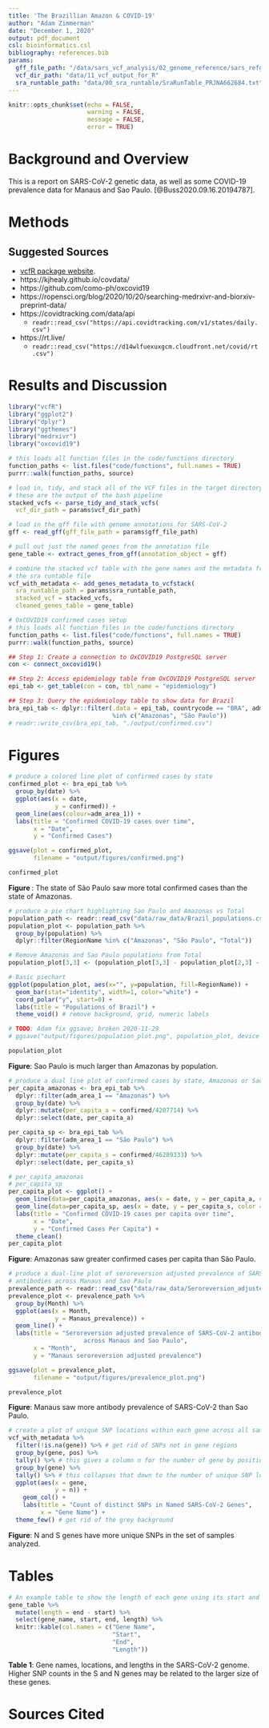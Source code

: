 ```yaml
---
title: 'The Brazillian Amazon & COVID-19'
author: "Adam Zimmerman"
date: "December 1, 2020"
output: pdf_document
csl: bioinformatics.csl
bibliography: references.bib
params:
  gff_file_path: "/data/sars_vcf_analysis/02_genome_reference/sars_refgenome_annotation.gff"
  vcf_dir_path: "data/11_vcf_output_for_R"
  sra_runtable_path: "data/00_sra_runtable/SraRunTable_PRJNA662684.txt"
---
```


```r
knitr::opts_chunk$set(echo = FALSE,
                      warning = FALSE,
                      message = FALSE,
                      error = TRUE)
```

# Background and Overview

This is a report on SARS-CoV-2 genetic data, as well as some COVID-19 prevalence data for Manaus and Sao Paulo. [@Buss2020.09.16.20194787].

# Methods

## Suggested Sources

* [vcfR package website](https://knausb.github.io/vcfR_documentation/index.html).
* https://kjhealy.github.io/covdata/
* https://github.com/como-ph/oxcovid19
* https://ropensci.org/blog/2020/10/20/searching-medrxivr-and-biorxiv-preprint-data/
* https://covidtracking.com/data/api
  * `readr::read_csv("https://api.covidtracking.com/v1/states/daily.csv")`
* https://rt.live/
  * `readr::read_csv("https://d14wlfuexuxgcm.cloudfront.net/covid/rt.csv")`

# Results and Discussion

```r
library("vcfR")
library("ggplot2")
library("dplyr")
library("ggthemes")
library("medrxivr")
library("oxcovid19")

# this loads all function files in the code/functions directory
function_paths <- list.files("code/functions", full.names = TRUE)
purrr::walk(function_paths, source)
```

```r
# load in, tidy, and stack all of the VCF files in the target directory
# these are the output of the bash pipeline
stacked_vcfs <- parse_tidy_and_stack_vcfs(
  vcf_dir_path = params$vcf_dir_path)

# load in the gff file with genome annotations for SARS-CoV-2
gff <- read_gff(gff_file_path = params$gff_file_path)

# pull out just the named genes from the annotation file
gene_table <- extract_genes_from_gff(annotation_object = gff)

# combine the stacked vcf table with the gene names and the metadata from
# the sra runtable file
vcf_with_metadata <- add_genes_metadata_to_vcfstack(
  sra_runtable_path = params$sra_runtable_path,
  stacked_vcf = stacked_vcfs,
  cleaned_genes_table = gene_table)
```

```r
# OxCOVID19 confirmed cases setup
# this loads all function files in the code/functions directory
function_paths <- list.files("code/functions", full.names = TRUE)
purrr::walk(function_paths, source)

## Step 1: Create a connection to OxCOVID19 PostgreSQL server
con <- connect_oxcovid19()

## Step 2: Access epidemiology table from OxCOVID19 PostgreSQL server
epi_tab <- get_table(con = con, tbl_name = "epidemiology")

## Step 3: Query the epidemiology table to show data for Brazil
bra_epi_tab <- dplyr::filter(.data = epi_tab, countrycode == "BRA", adm_area_1 
                             %in% c("Amazonas", "São Paulo"))
# readr::write_csv(bra_epi_tab, "./output/confirmed.csv")
```

# Figures

```r
# produce a colored line plot of confirmed cases by state
confirmed_plot <- bra_epi_tab %>%
  group_by(date) %>%
  ggplot(aes(x = date,
             y = confirmed)) +
  geom_line(aes(colour=adm_area_1)) +
  labs(title = "Confirmed COVID-19 cases over time",
       x = "Date",
       y = "Confirmed Cases")

ggsave(plot = confirmed_plot,
       filename = "output/figures/confirmed.png")

confirmed_plot
```

**Figure **: The state of São Paulo saw more total confirmed cases than the state of Amazonas.

```r
# produce a pie chart highlighting Sao Paulo and Amazonas vs Total
population_path <- readr::read_csv("data/raw_data/Brazil_populations.csv")
population_plot <- population_path %>%
  group_by(population) %>%
  dplyr::filter(RegionName %in% c("Amazonas", "São Paulo", "Total"))

# Remove Amazonas and Sao Paulo populations from Total
population_plot[3,3] <- (population_plot[3,3] - population_plot[2,3] - population_plot[1,3])

# Basic piechart
ggplot(population_plot, aes(x="", y=population, fill=RegionName)) +
  geom_bar(stat="identity", width=1, color="white") +
  coord_polar("y", start=0) +
  labs(title = "Populations of Brazil") +
  theme_void() # remove background, grid, numeric labels

# TODO: Adam fix ggsave; broken 2020-11-29
# ggsave("output/figures/population_plot.png", population_plot, device = "png")

population_plot
```

**Figure**: Sao Paulo is much larger than Amazonas by population.

```r
# produce a dual line plot of confirmed cases by state, Amazonas or Sao Paul
per_capita_amazonas <- bra_epi_tab %>%
  dplyr::filter(adm_area_1 == "Amazonas") %>%
  group_by(date) %>%
  dplyr::mutate(per_capita_a = confirmed/4207714) %>%
  dplyr::select(date, per_capita_a)

per_capita_sp <- bra_epi_tab %>%
  dplyr::filter(adm_area_1 == "São Paulo") %>%
  group_by(date) %>%
  dplyr::mutate(per_capita_s = confirmed/46289333) %>%
  dplyr::select(date, per_capita_s)

# per_capita_amazonas
# per_capita_sp
per_capita_plot <- ggplot() +
  geom_line(data=per_capita_amazonas, aes(x = date, y = per_capita_a, color = "Amazonas")) +
  geom_line(data=per_capita_sp, aes(x = date, y = per_capita_s, color = "São Paulo")) +
  labs(title = "Confirmed COVID-19 cases per capita over time",
       x = "Date",
       y = "Confirmed Cases Per Capita") +
  theme_clean()
per_capita_plot
```

**Figure**: Amazonas saw greater confirmed cases per capita than São Paulo.

```r
# produce a dual-line plot of seroreversion adjusted prevalence of SARS-CoV-2
# antibodies across Manaus and Sao Paulo
prevalence_path <- readr::read_csv("data/raw_data/Seroreversion_adjusted_prevalence.csv")
prevalence_plot <- prevalence_path %>%
  group_by(Month) %>%
  ggplot(aes(x = Month,
             y = Manaus_prevalence)) +
  geom_line() +
  labs(title = "Seroreversion adjusted prevalence of SARS-CoV-2 antibodies
                     across Manaus and Sao Paulo",
       x = "Month",
       y = "Manaus seroreversion adjusted prevalence")

ggsave(plot = prevalence_plot,
       filename = "output/figures/prevalence_plot.png")

prevalence_plot
```

**Figure**: Manaus saw more antibody prevalence of SARS-CoV-2 than Sao Paulo.

```r
# create a plot of unique SNP locations within each gene across all samples
vcf_with_metadata %>%
  filter(!is.na(gene)) %>% # get rid of SNPs not in gene regions
  group_by(gene, pos) %>%
  tally() %>% # this gives a column n for the number of gene by position
  group_by(gene) %>%
  tally() %>% # this collapses that down to the number of unique SNP locations
  ggplot(aes(x = gene,
             y = n)) +
    geom_col() +
    labs(title = "Count of distinct SNPs in Named SARS-CoV-2 Genes",
         x = "Gene Name") +
  theme_few() # get rid of the grey background
```

**Figure**: N and S genes have more unique SNPs in the set of samples analyzed.

# Tables

```r
# An example table to show the length of each gene using its start and end
gene_table %>%
  mutate(length = end - start) %>%
  select(gene_name, start, end, length) %>%
  knitr::kable(col.names = c("Gene Name",
                             "Start",
                             "End",
                             "Length"))
```

**Table 1**: Gene names, locations, and lengths in the SARS-CoV-2 genome. Higher SNP counts in the S and N genes may be related to the larger size of these genes.

# Sources Cited
